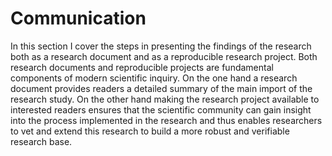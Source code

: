 # Communication {#part-communication}

In this section I cover the steps in presenting the findings of the research both as a research document and as a reproducible research project. Both research documents and reproducible projects are fundamental components of modern scientific inquiry. On the one hand a research document provides readers a detailed summary of the main import of the research study. On the other hand making the research project available to interested readers ensures that the scientific community can gain insight into the process implemented in the research and thus enables researchers to vet and extend this research to build a more robust and verifiable research base.



